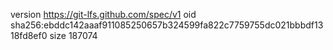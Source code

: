 version https://git-lfs.github.com/spec/v1
oid sha256:ebddc142aaaf911085250657b324599fa822c7759755dc021bbbdf1318fd8ef0
size 187074

